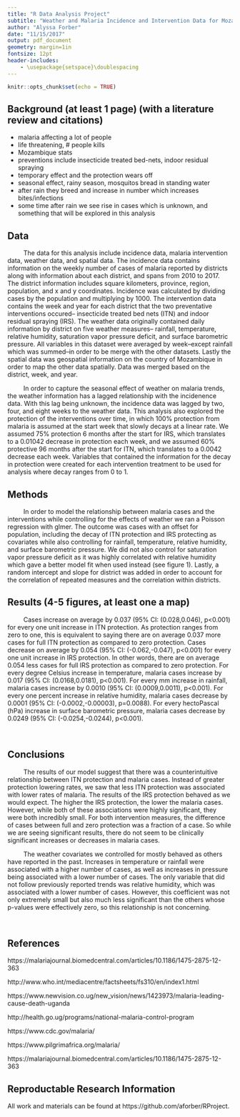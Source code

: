 ```yaml
---
title: "R Data Analysis Project"
subtitle: "Weather and Malaria Incidence and Intervention Data for Mozambique"
author: "Alyssa Forber"
date: "11/15/2017"
output: pdf_document
geometry: margin=1in
fontsize: 12pt 
header-includes:
    - \usepackage{setspace}\doublespacing
---
```


```r
knitr::opts_chunk$set(echo = TRUE)
```


## Background (at least 1 page) (with a literature review and citations)

- malaria affecting a lot of people
- life threatening, # people kills
- Mozambique stats
- preventions include insecticide treated bed-nets, indoor residual spraying
- temporary effect and the protection wears off
- seasonal effect, rainy season, mosquitos bread in standing water
- after rain they breed and increase in number which increases bites/infections
- some time after rain we see rise in cases which is unknown, and something that will be explored in this analysis

## Data

$\qquad$ The data for this analysis include incidence data, malaria intervention data, weather data, and spatial data. The incidence data contains information on the weekly number of cases of malaria reported by districts along with information about each district, and spans from 2010 to 2017. The district information includes square kilometers, province, region, population, and x and y coordinates. Incidence was calculated by dividing cases by the population and multiplying by 1000. The intervention data contains the week and year for each district that the two preventative interventions occured-- insecticide treated bed nets (ITN) and indoor residual spraying (IRS). The weather data originally contained daily information by district on five weather measures-- rainfall, temperature, relative humidity, saturation vapor pressure deficit, and surface barometric pressure. All variables in this dataset were averaged by week--except rainfall which was summed--in order to be merge with the other datasets. Lastly the spatial data was geospatial information on the country of Mozambique in order to map the other data spatially. Data was merged based on the district, week, and year.

$\qquad$ In order to capture the seasonal effect of weather on malaria trends, the weather information has a lagged relationship with the incidenence data. With this lag being unknown, the incidence data was lagged by two, four, and eight weeks to the weather data. This analysis also explored the protection of the interventions over time, in which 100% protection from malaria is assumed at the start week that slowly decays at a linear rate. We assumed 75% protection 6 months after the start for IRS, which translates to a 0.01042 decrease in protection each week, and we assumed 60% protective 96 months after the start for ITN, which translates to a 0.0042 decrease each week. Variables that contained the information for the decay in protection were created for each intervention treatment to be used for analysis where decay ranges from 0 to 1. 

## Methods 

$\qquad$ In order to model the relationship between malaria cases and the interventions while controlling for the effects of weather we ran a Poisson regression with glmer. The outcome was cases with an offset for population, including the decay of ITN protection and IRS protecting as covariates while also controlling for rainfall, temperature, relative humidity, and surface barometric pressure. We did not also control for saturation vapor pressure deficit as it was highly correlated with relative humidity which gave a better model fit when used instead (see figure 1). Lastly, a random intercept and slope for district was added in order to account for the correlation of repeated measures and the correlation within districts.

## Results (4-5 figures, at least one a map)

$\qquad$ Cases increase on average by 0.037 (95% CI: (0.028,0.046), p<0.001) for every one unit increase in ITN protection. As protection ranges from zero to one, this is equivalent to saying there are on average 0.037 more cases for full ITN protection as compared to zero protection. Cases decrease on average by 0.054 (95% CI: (-0.062,-0.047), p<0.001) for every one unit increase in IRS protection. In other words, there are on average 0.054 less cases for full IRS protection as compared to zero protection. For every degree Celsius increase in temperature, malaria cases increase by 0.017 (95% CI: (0.0168,0.0181), p<0.001). For every mm increase in rainfall, malaria cases increase by 0.0010 (95% CI: (0.0009,0.0011), p<0.001). For every one percent increase in relative humidity, malaria cases decrease by 0.0001 (95% CI: (-0.0002,-0.00003), p=0.0088). For every hectoPascal (hPa) increase in surface barometric pressure, malaria cases decrease by 0.0249 (95% CI: (-0.0254,-0.0244), p<0.001).

$\qquad$ 

\centerline{Table 1: Poisson Regression Results}
\centerline{\includegraphics[height=3.5in]{/Users/alyssaforber/Documents/Denver/Fall2017/RPython/RProject/Estimates.png}}

\centerline{Figure 1: Correlation between humidity and vapor pressure}
\centerline{\includegraphics[height=3.2in]{/Users/alyssaforber/Documents/Denver/Fall2017/RPython/RProject/Hum_Pres.png}}



## Conclusions

$\qquad$ The results of our model suggest that there was a counterintuitive relationship between ITN protection and malaria cases. Instead of greater protection lowering rates, we saw that less ITN protection was associated with lower rates of malaria. The results of the IRS protection behaved as we would expect. The higher the IRS protection, the lower the malaria cases. However, while both of these associations were highly significant, they were both incredibly small. For both intervention measures, the difference of cases between full and zero protection was a fraction of a case. So while we are seeing significant results, there do not seem to be clinically significant increases or decreases in malaria cases. 

$\qquad$ The weather covariates we controlled for mostly behaved as others have reported in the past. Increases in temperature or rainfall were associated with a higher number of cases, as well as increases in pressure being associated with a lower number of cases. The only variable that did not follow previously reported trends was relative humidity, which was associated with a lower number of cases. However, this coefficient was not only extremely small but also much less significant than the others whose p-values were effectively zero, so this relationship is not concerning. 

$\qquad$ 

\centerline{Figure 2: Malaria cases by province}
\centerline{\includegraphics[height=3.5in]{/Users/alyssaforber/Documents/Denver/Fall2017/RPython/RProject/province.png}}

\centerline{Figure 3: Normalized malaria cases and weather variables lagged by week}
\centerline{\includegraphics[height=4.1in]{/Users/alyssaforber/Documents/Denver/Fall2017/RPython/RProject/weather.png}}


## References

https://malariajournal.biomedcentral.com/articles/10.1186/1475-2875-12-363


http://www.who.int/mediacentre/factsheets/fs310/en/index1.html

https://www.newvision.co.ug/new_vision/news/1423973/malaria-leading-cause-death-uganda

http://health.go.ug/programs/national-malaria-control-program

https://www.cdc.gov/malaria/

https://www.pilgrimafrica.org/malaria/

https://malariajournal.biomedcentral.com/articles/10.1186/1475-2875-12-363


## Reproductable Research Information

All work and materials can be found at https://github.com/aforber/RProject.

